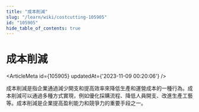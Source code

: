 ```yaml
---
title: "成本削減"
slug: "/learn/wiki/costcutting-105905"
id: "105905"
hide_table_of_contents: true
---
```



# 成本削減

<ArticleMeta id={105905} updatedAt={'2023-11-09 00:20:06'} />
<div className='border-solid border-b border-t-0 my-4 border-[var(--ifm-color-gray-300)]' />

成本削減是指企業通過減少開支和提高效率來降低生產和運營成本的一種行為。成本削減可以通過多種方式實現，例如優化採購流程、降低人員開支、改進生產工藝等。成本削減是企業提高盈利能力和競爭力的重要手段之一。
